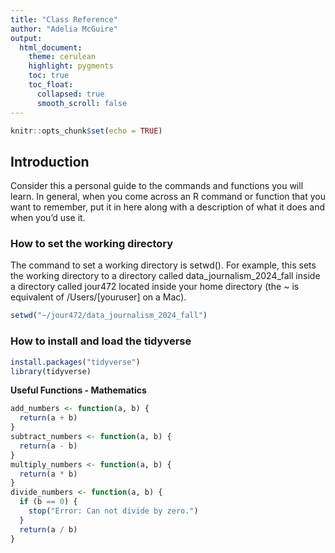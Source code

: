 ```yaml
---
title: "Class Reference"
author: "Adelia McGuire"
output:
  html_document:
    theme: cerulean
    highlight: pygments
    toc: true
    toc_float:
      collapsed: true
      smooth_scroll: false
---
```


```r
knitr::opts_chunk$set(echo = TRUE)
```

## Introduction

Consider this a personal guide to the commands and functions you will learn. In general, when you come across an R command or function that you want to remember, put it in here along with a description of what it does and when you'd use it.

### How to set the working directory

The command to set a working directory is setwd(). For example, this sets the working directory to a directory called data_journalism_2024_fall inside a directory called jour472 located inside your home directory (the \~ is equivalent of /Users/[youruser] on a Mac).

```r
setwd("~/jour472/data_journalism_2024_fall")
```

### How to install and load the tidyverse

```r
install.packages("tidyverse")
library(tidyverse)
```

**Useful Functions - Mathematics**

```r
add_numbers <- function(a, b) {
  return(a + b)
}
subtract_numbers <- function(a, b) {
  return(a - b)
}
multiply_numbers <- function(a, b) {
  return(a * b)
}
divide_numbers <- function(a, b) {
  if (b == 0) {
    stop("Error: Can not divide by zero.")
  }
  return(a / b)
}
```
